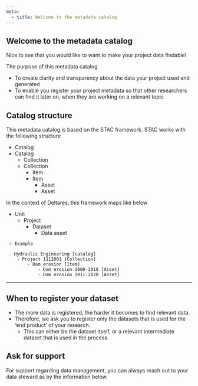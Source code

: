 ```yaml
---
meta:
  - title: Welcome to the metadata catalog
---
```


## Welcome to the metadata catalog

Nice to see that you would like to want to make your project data findable!

The purpose of this metadata catalog 

- To create clarity and transparency about the data your project used and generated
- To enable you register your project metadata so that other researchers can find it later on, when they are working on a relevant topic

## Catalog structure

This metadata catalog is based on the STAC framework. STAC works with the following structure

- Catalog
- Catalog
    - Collection
    - Collection
        - Item
        - Item
            - Asset
            - Asset
            

In the context of Deltares, this framework maps like below

- Unit
    - Project
        - Dataset
            - Data asset

```
 💡 Example

 - Hydraulic Engineering [catalog]
    - Project 1112001 [Collection]
        - Dam erosion [Item]
            - Dam erosion 2000-2010 [Asset]
            - Dam erosion 2011-2020 [Asset]
```

---

## When to register your dataset

- The more data is registered, the harder it becomes to find relevant data.
- Therefore, we ask you to register only the datasets that is used for the ‘end product’ of your research.
    - This can either be the dataset itself, or a relevant intermediate dataset that is used in the process.

## Ask for support

For support regarding data management, you can always reach out to your data steward as by the information below.